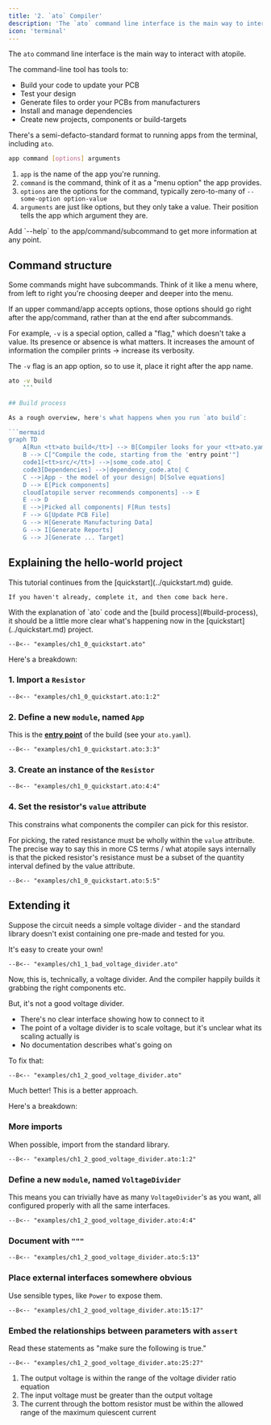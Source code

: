 ```yaml
---
title: '2. `ato` Compiler'
description: 'The `ato` command line interface is the main way to interact with atopile.'
icon: 'terminal'
---
```


The `ato` command line interface is the main way to interact with atopile.

The command-line tool has tools to:

- Build your code to update your PCB
- Test your design
- Generate files to order your PCBs from manufacturers
- Install and manage dependencies
- Create new projects, components or build-targets

There's a semi-defacto-standard format to running apps from the terminal, including `ato`.

```sh
app command [options] arguments
```

1. `app` is the name of the app you're running.
2. `command` is the command, think of it as a "menu option" the app provides.
3. `options` are the options for the command, typically zero-to-many of `--some-option option-value`
4. `arguments` are just like options, but they only take a value. Their position tells the app which argument they are.

<Tip>
    Add `--help` to the app/command/subcommand to get more information at any point.
</Tip>


## Command structure
Some commands might have subcommands. Think of it like a menu where, from left to right you're choosing deeper and deeper into the menu.

If an upper command/app accepts options, those options should go right after the app/command, rather than at the end after subcommands.

For example, `-v` is a special option, called a "flag," which doesn't take a value. Its presence or absence is what matters. It increases the amount of information the compiler prints -> increase its verbosity.

The `-v` flag is an app option, so to use it, place it right after the app name.

```sh
ato -v build
    ```

## Build process

As a rough overview, here's what happens when you run `ato build`:

```mermaid
graph TD
    A[Run <tt>ato build</tt>] --> B[Compiler looks for your <tt>ato.yaml</tt>]
    B --> C["Compile the code, starting from the 'entry point'"]
    code1[<tt>src/</tt>] -->|some_code.ato| C
    code3[Dependencies] -->|dependency_code.ato| C
    C -->|App - the model of your design| D[Solve equations]
    D --> E[Pick components]
    cloud[atopile server recommends components] --> E
    E --> D
    E -->|Picked all components| F[Run tests]
    F --> G[Update PCB File]
    G --> H[Generate Manufacturing Data]
    G --> I[Generate Reports]
    G --> J[Generate ... Target]
```

## Explaining the hello-world project

<Note>
    This tutorial continues from the [quickstart](../quickstart.md) guide.

    If you haven't already, complete it, and then come back here.
</Note>
With the explanation of `ato` code and the [build process](#build-process), it should be a little more clear what's happening now in the [quickstart](../quickstart.md) project.

```ato
--8<-- "examples/ch1_0_quickstart.ato"
```

Here's a breakdown:


### 1. Import a `Resistor`

```ato
--8<-- "examples/ch1_0_quickstart.ato:1:2"
```

### 2. Define a new `module`, named `App`

This is the [**entry point**](../reference/config.md#builds.entry) of the build (see your `ato.yaml`).

```ato
--8<-- "examples/ch1_0_quickstart.ato:3:3"
```

### 3. Create an instance of the `Resistor`

```ato
--8<-- "examples/ch1_0_quickstart.ato:4:4"
```

### 4. Set the resistor's `value` attribute

This constrains what components the compiler can pick for this resistor.

For picking, the rated resistance must be wholly within the `value` attribute. The precise way to say this in more CS terms / what atopile says internally is that the picked resistor's resistance must be a subset of the quantity interval defined by the value attribute.

```ato
--8<-- "examples/ch1_0_quickstart.ato:5:5"
```

## Extending it

Suppose the circuit needs a simple voltage divider - and the standard library doesn't exist containing one pre-made and tested for you.

It's easy to create your own!

```ato
--8<-- "examples/ch1_1_bad_voltage_divider.ato"
```

Now, this is, technically, a voltage divider. And the compiler happily builds it grabbing the right components etc.

But, it's not a good voltage divider.

 - There's no clear interface showing how to connect to it
 - The point of a voltage divider is to scale voltage, but it's unclear what its scaling actually is
 - No documentation describes what's going on

To fix that:

```ato
--8<-- "examples/ch1_2_good_voltage_divider.ato"
```

Much better! This is a better approach.

Here's a breakdown:

### More imports

When possible, import from the standard library.

```ato
--8<-- "examples/ch1_2_good_voltage_divider.ato:1:2"
```

### Define a new `module`, named `VoltageDivider`

This means you can trivially have as many `VoltageDivider`'s as you want, all configured properly with all the same interfaces.

```ato
--8<-- "examples/ch1_2_good_voltage_divider.ato:4:4"
```

### Document with `"""`

```ato
--8<-- "examples/ch1_2_good_voltage_divider.ato:5:13"
```

### Place external interfaces somewhere obvious

Use sensible types, like `Power` to expose them.

```ato
--8<-- "examples/ch1_2_good_voltage_divider.ato:15:17"
```

### Embed the relationships between parameters with `assert`

Read these statements as "make sure the following is true."

```ato
--8<-- "examples/ch1_2_good_voltage_divider.ato:25:27"
```

1. The output voltage is within the range of the voltage divider ratio equation
2. The input voltage must be greater than the output voltage
3. The current through the bottom resistor must be within the allowed range of the maximum quiescent current
